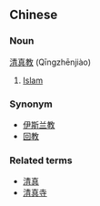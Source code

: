 ==Chinese==
===Noun===
[[清真]][[教]] (Qīngzhēnjiào)

# [[Islam]]

===Synonym===
*[[伊斯兰教]]
*[[回教]]

===Related terms===
*[[清真]]
*[[清真寺]]